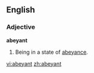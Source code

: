 ==English==

===Adjective===
'''abeyant'''

# Being in a state of [[abeyance]].

[[vi:abeyant]]
[[zh:abeyant]]